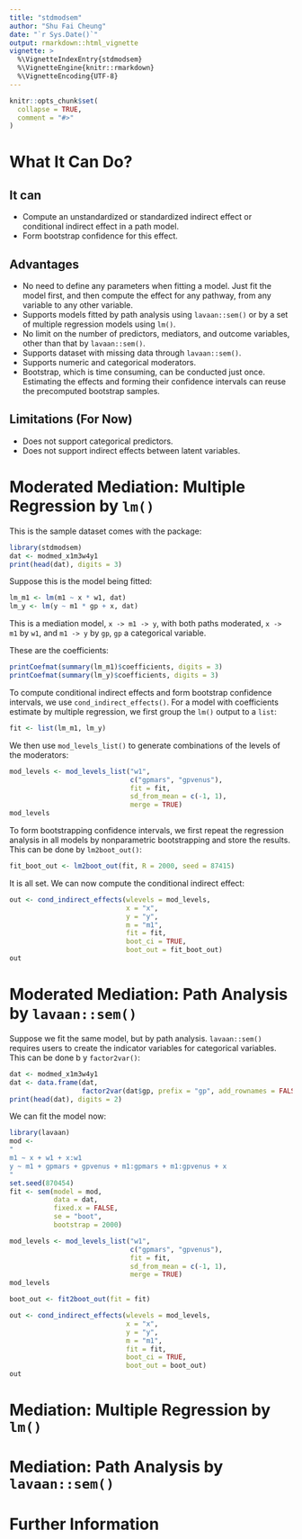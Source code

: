 ```yaml
---
title: "stdmodsem"
author: "Shu Fai Cheung"
date: "`r Sys.Date()`"
output: rmarkdown::html_vignette
vignette: >
  %\VignetteIndexEntry{stdmodsem}
  %\VignetteEngine{knitr::rmarkdown}
  %\VignetteEncoding{UTF-8}
---
```


```r
knitr::opts_chunk$set(
  collapse = TRUE,
  comment = "#>"
)
```

# What It Can Do?

## It can

- Compute an unstandardized or standardized indirect effect or
  conditional indirect effect in a path model.
- Form bootstrap confidence for this effect.

## Advantages

- No need to define any parameters when fitting a model. Just fit the model first,
  and then compute the effect for any pathway, from any variable to any other
  variable.
- Supports models fitted by path analysis using `lavaan::sem()` or by
  a set of multiple regression models using `lm()`.
- No limit on the number of predictors, mediators, and outcome variables, other
  than that by `lavaan::sem()`.
- Supports dataset with missing data through `lavaan::sem()`.
- Supports numeric and categorical moderators.
- Bootstrap, which is time consuming, can be conducted just once. Estimating
  the effects and forming their confidence intervals can reuse the precomputed
  bootstrap samples.

## Limitations (For Now)

- Does not support categorical predictors.
- Does not support indirect effects between latent variables.

# Moderated Mediation: Multiple Regression by `lm()`

This is the sample dataset comes with the package:

```r
library(stdmodsem)
dat <- modmed_x1m3w4y1
print(head(dat), digits = 3)
```

Suppose this is the model being fitted:

```r
lm_m1 <- lm(m1 ~ x * w1, dat)
lm_y <- lm(y ~ m1 * gp + x, dat)
```

This is a mediation model, `x -> m1 -> y`, with both paths
moderated, `x -> m1` by `w1`, and `m1 -> y` by `gp`, `gp`
a categorical variable.

These are the coefficients:

```r
printCoefmat(summary(lm_m1)$coefficients, digits = 3)
printCoefmat(summary(lm_y)$coefficients, digits = 3)
```

To compute conditional indirect effects and form bootstrap confidence
intervals, we use `cond_indirect_effects()`. For a model with coefficients
estimate by multiple regression, we first group the `lm()` output to a `list`:

```r
fit <- list(lm_m1, lm_y)
```

We then use `mod_levels_list()` to generate combinations of the levels of the
moderators:

```r
mod_levels <- mod_levels_list("w1",
                              c("gpmars", "gpvenus"),
                              fit = fit,
                              sd_from_mean = c(-1, 1),
                              merge = TRUE)
mod_levels
```

To form bootstrapping confidence intervals, we first repeat the regression
analysis in all models by nonparametric bootstrapping and store the results.
This can be done by `lm2boot_out()`:

```r
fit_boot_out <- lm2boot_out(fit, R = 2000, seed = 87415)
```

It is all set. We can now compute the conditional indirect effect:

```r
out <- cond_indirect_effects(wlevels = mod_levels,
                             x = "x",
                             y = "y",
                             m = "m1",
                             fit = fit,
                             boot_ci = TRUE,
                             boot_out = fit_boot_out)
out
```

# Moderated Mediation: Path Analysis by `lavaan::sem()`

Suppose we fit the same model, but by path analysis. `lavaan::sem()` requires
users to create the indicator variables for categorical variables. This can
be done b y `factor2var()`:

```r
dat <- modmed_x1m3w4y1
dat <- data.frame(dat,
                  factor2var(dat$gp, prefix = "gp", add_rownames = FALSE))
print(head(dat), digits = 2)
```

We can fit the model now:

```r
library(lavaan)
mod <-
"
m1 ~ x + w1 + x:w1
y ~ m1 + gpmars + gpvenus + m1:gpmars + m1:gpvenus + x
"
set.seed(870454)
fit <- sem(model = mod,
           data = dat,
           fixed.x = FALSE,
           se = "boot",
           bootstrap = 2000)
```

```r
mod_levels <- mod_levels_list("w1",
                              c("gpmars", "gpvenus"),
                              fit = fit,
                              sd_from_mean = c(-1, 1),
                              merge = TRUE)
mod_levels
```

```r
boot_out <- fit2boot_out(fit = fit)
```


```r
out <- cond_indirect_effects(wlevels = mod_levels,
                             x = "x",
                             y = "y",
                             m = "m1",
                             fit = fit,
                             boot_ci = TRUE,
                             boot_out = boot_out)
out
```

# Mediation: Multiple Regression by `lm()`

# Mediation: Path Analysis by `lavaan::sem()`

# Further Information
